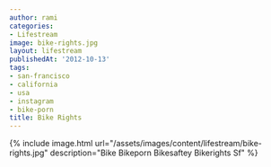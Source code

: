 ```yaml
---
author: rami
categories:
- Lifestream
image: bike-rights.jpg
layout: lifestream
publishedAt: '2012-10-13'
tags:
- san-francisco
- california
- usa
- instagram
- bike-porn
title: Bike Rights
---
```


{% include image.html url="/assets/images/content/lifestream/bike-rights.jpg" description="Bike Bikeporn Bikesaftey Bikerights Sf" %}